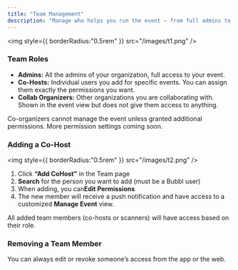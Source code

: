 ```yaml
---
title: "Team Management"
description: "Manage who helps you run the event — from full admins to scanners and co-organizing communities."
---
```


<img
  style={{ borderRadius:"0.5rem" }}
  src="/images/t1.png"
/>

### Team Roles

- **Admins:** All the admins of your organization, full access to your event.
- **Co-Hosts:** Individual users you add for specific events. You can assign them exactly the permissions you want.
- **Collab Organizers:** Other organizations you are collaborating with. Shown in the event view but does not give them access to anything.

<Info>
  Co-organizers cannot manage the event unless granted additional permissions. More permission settings coming soon.
</Info>

### Adding a Co-Host

<img
  style={{ borderRadius:"0.5rem" }}
  src="/images/t2.png"
/>

1. Click **“Add CoHost”** in the Team page
2. **Search** for the person you want to add (must be a Bubbl user)
3. When adding, you can**Edit Permissions** 
4. The new member will receive a push notification and have access to a customized **Manage Event** view.

<Info>
  All added team members (co-hosts or scanners) will have access based on their role.
</Info>

### Removing a Team Member

You can always edit or revoke someone’s access from the app or the web.